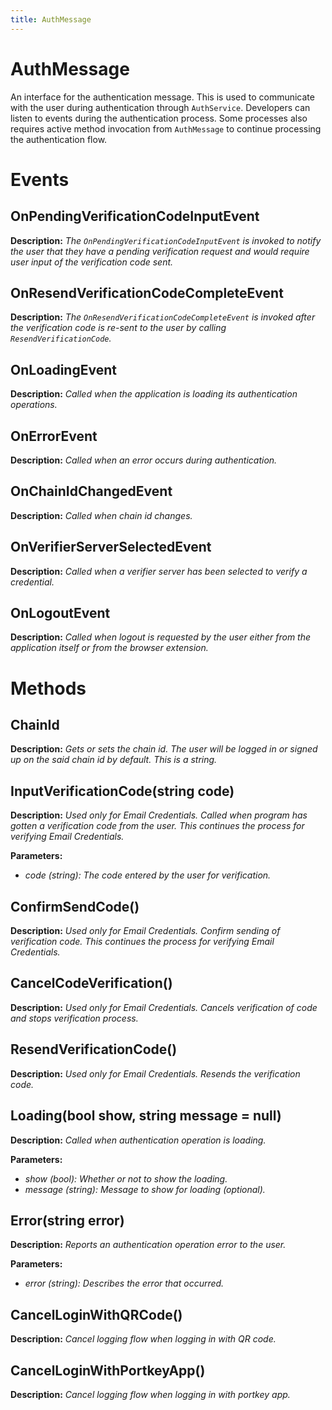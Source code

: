 ```yaml
---
title: AuthMessage
---
```


# AuthMessage

An interface for the authentication message. This is used to communicate with the user during authentication through `AuthService`. Developers can listen to events during the authentication process. Some processes also requires active method invocation from `AuthMessage` to continue processing the authentication flow.

# Events

## OnPendingVerificationCodeInputEvent

**Description:** *The `OnPendingVerificationCodeInputEvent` is invoked to notify the user that they have a pending verification request and would require user input of the verification code sent.*

## OnResendVerificationCodeCompleteEvent

**Description:** *The `OnResendVerificationCodeCompleteEvent` is invoked after the verification code is re-sent to the user by calling `ResendVerificationCode`.*

## OnLoadingEvent

**Description:** *Called when the application is loading its authentication operations.*

## OnErrorEvent

**Description:** *Called when an error occurs during authentication.*

## OnChainIdChangedEvent

**Description:** *Called when chain id changes.*

## OnVerifierServerSelectedEvent

**Description:** *Called when a verifier server has been selected to verify a credential.*

## OnLogoutEvent

**Description:** *Called when logout is requested by the user either from the application itself or from the browser extension.*

# Methods

## ChainId

**Description:** *Gets or sets the chain id. The user will be logged in or signed up on the said chain id by default. This is a string.*

## InputVerificationCode(string code)

**Description:** *Used only for Email Credentials. Called when program has gotten a verification code from the user. This continues the process for verifying Email Credentials.*

**Parameters:**

-   *code (string): The code entered by the user for verification.*

## ConfirmSendCode()

**Description:** *Used only for Email Credentials. Confirm sending of verification code. This continues the process for verifying Email Credentials.*

## CancelCodeVerification()

**Description:** *Used only for Email Credentials. Cancels verification of code and stops verification process.*

## ResendVerificationCode()

**Description:** *Used only for Email Credentials. Resends the verification code.*

## Loading(bool show, string message = null)

**Description:** *Called when authentication operation is loading.*

**Parameters:**

-   *show (bool): Whether or not to show the loading.*
-   *message (string): Message to show for loading (optional).*

## Error(string error)

**Description:** *Reports an authentication operation error to the user.*

**Parameters:**

-   *error (string): Describes the error that occurred.*

## CancelLoginWithQRCode()

**Description:** *Cancel logging flow when logging in with QR code.*

## CancelLoginWithPortkeyApp()

**Description:** *Cancel logging flow when logging in with portkey app.*
